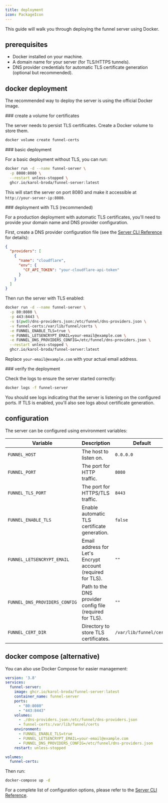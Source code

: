 ```yaml
---
title: deployment
icon: PackageIcon
---
```


This guide will walk you through deploying the funnel server using Docker.

## prerequisites

- Docker installed on your machine.
- A domain name for your server (for TLS/HTTPS tunnels).
- DNS provider credentials for automatic TLS certificate generation (optional but recommended).

## docker deployment

The recommended way to deploy the server is using the official Docker image.

<Steps>

<Step>
### create a volume for certificates

The server needs to persist TLS certificates. Create a Docker volume to store them.

```bash
docker volume create funnel-certs
```
</Step>

<Step>
### basic deployment

For a basic deployment without TLS, you can run:

```bash
docker run -d --name funnel-server \
  -p 8080:8080 \
  --restart unless-stopped \
  ghcr.io/karol-broda/funnel-server:latest
```

This will start the server on port 8080 and make it accessible at `http://your-server-ip:8080`.
</Step>

<Step>
### deployment with TLS (recommended)

For a production deployment with automatic TLS certificates, you'll need to provide your domain name and DNS provider configuration.

First, create a DNS provider configuration file (see the [Server CLI Reference](/docs/reference/server-cli) for details):

```json title="dns-providers.json"
{
  "providers": [
    {
      "name": "cloudflare",
      "env": {
        "CF_API_TOKEN": "your-cloudflare-api-token"
      }
    }
  ]
}
```

Then run the server with TLS enabled:

```bash
docker run -d --name funnel-server \
  -p 80:8080 \
  -p 443:8443 \
  -v $(pwd)/dns-providers.json:/etc/funnel/dns-providers.json \
  -v funnel-certs:/var/lib/funnel/certs \
  -e FUNNEL_ENABLE_TLS=true \
  -e FUNNEL_LETSENCRYPT_EMAIL=your-email@example.com \
  -e FUNNEL_DNS_PROVIDERS_CONFIG=/etc/funnel/dns-providers.json \
  --restart unless-stopped \
  ghcr.io/karol-broda/funnel-server:latest
```

Replace `your-email@example.com` with your actual email address.
</Step>

<Step>
### verify the deployment

Check the logs to ensure the server started correctly:

```bash
docker logs -f funnel-server
```

You should see logs indicating that the server is listening on the configured ports. If TLS is enabled, you'll also see logs about certificate generation.

</Step>
</Steps>

## configuration

The server can be configured using environment variables:

| Variable | Description | Default |
| --- | --- | --- |
| `FUNNEL_HOST` | The host to listen on. | `0.0.0.0` |
| `FUNNEL_PORT` | The port for HTTP traffic. | `8080` |
| `FUNNEL_TLS_PORT` | The port for HTTPS/TLS traffic. | `8443` |
| `FUNNEL_ENABLE_TLS` | Enable automatic TLS certificate generation. | `false` |
| `FUNNEL_LETSENCRYPT_EMAIL` | Email address for Let's Encrypt account (required for TLS). | `""` |
| `FUNNEL_DNS_PROVIDERS_CONFIG` | Path to the DNS provider config file (required for TLS). | `""` |
| `FUNNEL_CERT_DIR` | Directory to store TLS certificates. | `/var/lib/funnel/certs` |

## docker compose (alternative)

You can also use Docker Compose for easier management:

```yaml title="docker-compose.yml"
version: '3.8'
services:
  funnel-server:
    image: ghcr.io/karol-broda/funnel-server:latest
    container_name: funnel-server
    ports:
      - "80:8080"
      - "443:8443"
    volumes:
      - ./dns-providers.json:/etc/funnel/dns-providers.json
      - funnel-certs:/var/lib/funnel/certs
    environment:
      - FUNNEL_ENABLE_TLS=true
      - FUNNEL_LETSENCRYPT_EMAIL=your-email@example.com
      - FUNNEL_DNS_PROVIDERS_CONFIG=/etc/funnel/dns-providers.json
    restart: unless-stopped

volumes:
  funnel-certs:
```

Then run:
```bash
docker-compose up -d
```

For a complete list of configuration options, please refer to the [Server CLI Reference](/docs/reference/server-cli). 